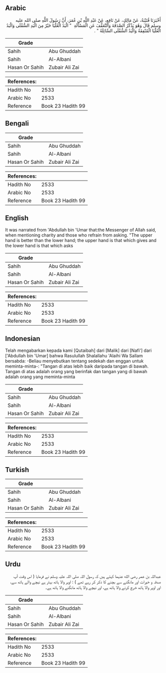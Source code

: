 ## Arabic


<div dir="rtl" lang="ar" style={{fontSize:'larger',backgroundColor:'#f8f9fa',padding:20}}>
أَخْبَرَنَا قُتَيْبَةُ، عَنْ مَالِكٍ، عَنْ نَافِعٍ، عَنْ عَبْدِ اللَّهِ بْنِ عُمَرَ، أَنَّ رَسُولَ اللَّهِ صلى الله عليه وسلم قَالَ وَهُوَ يَذْكُرُ الصَّدَقَةَ وَالتَّعَفُّفَ عَنِ الْمَسْأَلَةِ ‏ "‏ الْيَدُ الْعُلْيَا خَيْرٌ مِنَ الْيَدِ السُّفْلَى وَالْيَدُ الْعُلْيَا الْمُنْفِقَةُ وَالْيَدُ السُّفْلَى السَّائِلَةُ ‏"‏ ‏.‏
</div>
<div style={{backgroundColor:'#f8f9fa',padding:20, marginBottom: 10}}><table> <thead> <tr> <th>Grade</th> <th></th> </tr> </thead> <tbody> <tr><td>Sahih</td><td>Abu Ghuddah</td></tr><tr><td>Sahih</td><td>Al-Albani</td></tr><tr><td>Hasan Or Sahih</td><td>Zubair Ali Zai</td></tr></tbody></table><table> <thead> <tr> <th>References:</th> <th></th> </tr> </thead> <tbody><tr><td>Hadith No</td><td>2533</td></tr><tr><td>Arabic No</td><td>2533</td></tr><tr><td>Reference</td><td>Book 23 Hadith 99</td></tr></tbody></table></div>

## Bengali


<div dir="ltr" lang="bn" style={{fontSize:'larger',backgroundColor:'#f8f9fa',padding:20}}>

</div>
<div style={{backgroundColor:'#f8f9fa',padding:20, marginBottom: 10}}><table> <thead> <tr> <th>Grade</th> <th></th> </tr> </thead> <tbody> <tr><td>Sahih</td><td>Abu Ghuddah</td></tr><tr><td>Sahih</td><td>Al-Albani</td></tr><tr><td>Hasan Or Sahih</td><td>Zubair Ali Zai</td></tr></tbody></table><table> <thead> <tr> <th>References:</th> <th></th> </tr> </thead> <tbody><tr><td>Hadith No</td><td>2533</td></tr><tr><td>Arabic No</td><td>2533</td></tr><tr><td>Reference</td><td>Book 23 Hadith 99</td></tr></tbody></table></div>

## English


<div dir="ltr" lang="en" style={{fontSize:'larger',backgroundColor:'#f8f9fa',padding:20}}>
It was narrated from 'Abdullah bin 'Umar that:the Messenger of Allah said, when mentioning charity and those who refrain from asking. "The upper hand is better than the lower hand; the upper hand is that which gives and the lower hand is that which asks
</div>
<div style={{backgroundColor:'#f8f9fa',padding:20, marginBottom: 10}}><table> <thead> <tr> <th>Grade</th> <th></th> </tr> </thead> <tbody> <tr><td>Sahih</td><td>Abu Ghuddah</td></tr><tr><td>Sahih</td><td>Al-Albani</td></tr><tr><td>Hasan Or Sahih</td><td>Zubair Ali Zai</td></tr></tbody></table><table> <thead> <tr> <th>References:</th> <th></th> </tr> </thead> <tbody><tr><td>Hadith No</td><td>2533</td></tr><tr><td>Arabic No</td><td>2533</td></tr><tr><td>Reference</td><td>Book 23 Hadith 99</td></tr></tbody></table></div>

## Indonesian


<div dir="ltr" lang="id" style={{fontSize:'larger',backgroundColor:'#f8f9fa',padding:20}}>
Telah mengabarkan kepada kami [Qutaibah] dari [Malik] dari [Nafi'] dari ['Abdullah bin 'Umar] bahwa Rasulullah Shalallahu 'Alaihi Wa Sallam bersabda: -Beliau menyebutkan tentang sedekah dan enggan untuk meminta-minta-: "Tangan di atas lebih baik daripada tangan di bawah. Tangan di atas adalah orang yang berinfak dan tangan yang di bawah adalah orang yang meminta-minta
</div>
<div style={{backgroundColor:'#f8f9fa',padding:20, marginBottom: 10}}><table> <thead> <tr> <th>Grade</th> <th></th> </tr> </thead> <tbody> <tr><td>Sahih</td><td>Abu Ghuddah</td></tr><tr><td>Sahih</td><td>Al-Albani</td></tr><tr><td>Hasan Or Sahih</td><td>Zubair Ali Zai</td></tr></tbody></table><table> <thead> <tr> <th>References:</th> <th></th> </tr> </thead> <tbody><tr><td>Hadith No</td><td>2533</td></tr><tr><td>Arabic No</td><td>2533</td></tr><tr><td>Reference</td><td>Book 23 Hadith 99</td></tr></tbody></table></div>

## Turkish


<div dir="ltr" lang="tr" style={{fontSize:'larger',backgroundColor:'#f8f9fa',padding:20}}>

</div>
<div style={{backgroundColor:'#f8f9fa',padding:20, marginBottom: 10}}><table> <thead> <tr> <th>Grade</th> <th></th> </tr> </thead> <tbody> <tr><td>Sahih</td><td>Abu Ghuddah</td></tr><tr><td>Sahih</td><td>Al-Albani</td></tr><tr><td>Hasan Or Sahih</td><td>Zubair Ali Zai</td></tr></tbody></table><table> <thead> <tr> <th>References:</th> <th></th> </tr> </thead> <tbody><tr><td>Hadith No</td><td>2533</td></tr><tr><td>Arabic No</td><td>2533</td></tr><tr><td>Reference</td><td>Book 23 Hadith 99</td></tr></tbody></table></div>

## Urdu


<div dir="rtl" lang="ur" style={{fontSize:'larger',backgroundColor:'#f8f9fa',padding:20}}>
عبداللہ بن عمر رضی الله عنہما کہتے ہیں کہ رسول اللہ صلی اللہ علیہ وسلم نے فرمایا ( اس وقت آپ صدقہ و خیرات اور مانگنے سے بچنے کا ذکر کر رہے تھے ) : اوپر والا ہاتھ بہتر ہے نیچے والے ہاتھ سے، اور اوپر والا ہاتھ خرچ کرنے والا ہاتھ ہے، اور نیچے والا ہاتھ مانگنے والا ہاتھ ہے۔
</div>
<div style={{backgroundColor:'#f8f9fa',padding:20, marginBottom: 10}}><table> <thead> <tr> <th>Grade</th> <th></th> </tr> </thead> <tbody> <tr><td>Sahih</td><td>Abu Ghuddah</td></tr><tr><td>Sahih</td><td>Al-Albani</td></tr><tr><td>Hasan Or Sahih</td><td>Zubair Ali Zai</td></tr></tbody></table><table> <thead> <tr> <th>References:</th> <th></th> </tr> </thead> <tbody><tr><td>Hadith No</td><td>2533</td></tr><tr><td>Arabic No</td><td>2533</td></tr><tr><td>Reference</td><td>Book 23 Hadith 99</td></tr></tbody></table></div>